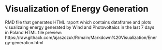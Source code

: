 # Visualization of Energy Generation
RMD file that generates HTML raport which contains dataframe and plots visualizaing energy generated by Wind and Photovoltaics in the last 7 days in Poland
HTML file preview: https://raw.githack.com/ajaszczuk/R/main/Markdown%20Visualization/Energy-generation.html